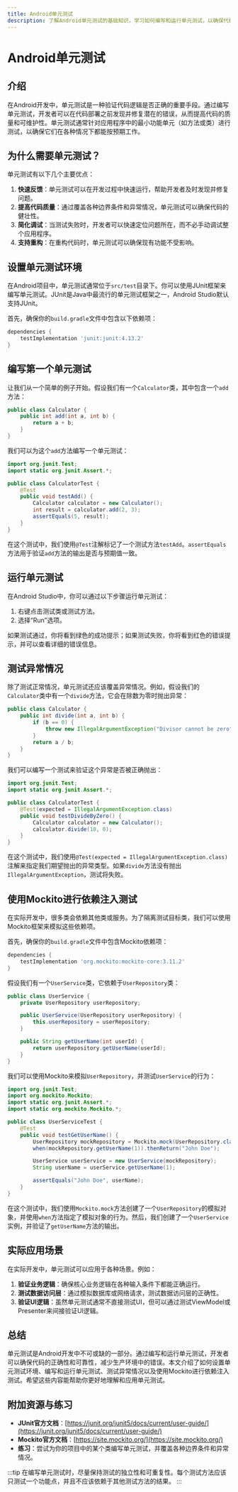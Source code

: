 ```yaml
---
title: Android单元测试
description: 了解Android单元测试的基础知识，学习如何编写和运行单元测试，以确保代码的正确性和可靠性。
---
```


# Android单元测试

## 介绍

在Android开发中，单元测试是一种验证代码逻辑是否正确的重要手段。通过编写单元测试，开发者可以在代码部署之前发现并修复潜在的错误，从而提高代码的质量和可维护性。单元测试通常针对应用程序中的最小功能单元（如方法或类）进行测试，以确保它们在各种情况下都能按预期工作。

## 为什么需要单元测试？

单元测试有以下几个主要优点：

1. **快速反馈**：单元测试可以在开发过程中快速运行，帮助开发者及时发现并修复问题。
2. **提高代码质量**：通过覆盖各种边界条件和异常情况，单元测试可以确保代码的健壮性。
3. **简化调试**：当测试失败时，开发者可以快速定位问题所在，而不必手动调试整个应用程序。
4. **支持重构**：在重构代码时，单元测试可以确保现有功能不受影响。

## 设置单元测试环境

在Android项目中，单元测试通常位于`src/test`目录下。你可以使用JUnit框架来编写单元测试。JUnit是Java中最流行的单元测试框架之一，Android Studio默认支持JUnit。

首先，确保你的`build.gradle`文件中包含以下依赖项：

```groovy
dependencies {
    testImplementation 'junit:junit:4.13.2'
}
```

## 编写第一个单元测试

让我们从一个简单的例子开始。假设我们有一个`Calculator`类，其中包含一个`add`方法：

```java
public class Calculator {
    public int add(int a, int b) {
        return a + b;
    }
}
```

我们可以为这个`add`方法编写一个单元测试：

```java
import org.junit.Test;
import static org.junit.Assert.*;

public class CalculatorTest {
    @Test
    public void testAdd() {
        Calculator calculator = new Calculator();
        int result = calculator.add(2, 3);
        assertEquals(5, result);
    }
}
```

在这个测试中，我们使用`@Test`注解标记了一个测试方法`testAdd`。`assertEquals`方法用于验证`add`方法的输出是否与预期值一致。

## 运行单元测试

在Android Studio中，你可以通过以下步骤运行单元测试：

1. 右键点击测试类或测试方法。
2. 选择“Run”选项。

如果测试通过，你将看到绿色的成功提示；如果测试失败，你将看到红色的错误提示，并可以查看详细的错误信息。

## 测试异常情况

除了测试正常情况，单元测试还应该覆盖异常情况。例如，假设我们的`Calculator`类中有一个`divide`方法，它会在除数为零时抛出异常：

```java
public class Calculator {
    public int divide(int a, int b) {
        if (b == 0) {
            throw new IllegalArgumentException("Divisor cannot be zero");
        }
        return a / b;
    }
}
```

我们可以编写一个测试来验证这个异常是否被正确抛出：

```java
import org.junit.Test;
import static org.junit.Assert.*;

public class CalculatorTest {
    @Test(expected = IllegalArgumentException.class)
    public void testDivideByZero() {
        Calculator calculator = new Calculator();
        calculator.divide(10, 0);
    }
}
```

在这个测试中，我们使用`@Test(expected = IllegalArgumentException.class)`注解来指定我们期望抛出的异常类型。如果`divide`方法没有抛出`IllegalArgumentException`，测试将失败。

## 使用Mockito进行依赖注入测试

在实际开发中，很多类会依赖其他类或服务。为了隔离测试目标类，我们可以使用Mockito框架来模拟这些依赖项。

首先，确保你的`build.gradle`文件中包含Mockito依赖项：

```groovy
dependencies {
    testImplementation 'org.mockito:mockito-core:3.11.2'
}
```

假设我们有一个`UserService`类，它依赖于`UserRepository`类：

```java
public class UserService {
    private UserRepository userRepository;

    public UserService(UserRepository userRepository) {
        this.userRepository = userRepository;
    }

    public String getUserName(int userId) {
        return userRepository.getUserName(userId);
    }
}
```

我们可以使用Mockito来模拟`UserRepository`，并测试`UserService`的行为：

```java
import org.junit.Test;
import org.mockito.Mockito;
import static org.junit.Assert.*;
import static org.mockito.Mockito.*;

public class UserServiceTest {
    @Test
    public void testGetUserName() {
        UserRepository mockRepository = Mockito.mock(UserRepository.class);
        when(mockRepository.getUserName(1)).thenReturn("John Doe");

        UserService userService = new UserService(mockRepository);
        String userName = userService.getUserName(1);

        assertEquals("John Doe", userName);
    }
}
```

在这个测试中，我们使用`Mockito.mock`方法创建了一个`UserRepository`的模拟对象，并使用`when`方法指定了模拟对象的行为。然后，我们创建了一个`UserService`实例，并验证了`getUserName`方法的输出。

## 实际应用场景

在实际开发中，单元测试可以应用于各种场景。例如：

1. **验证业务逻辑**：确保核心业务逻辑在各种输入条件下都能正确运行。
2. **测试数据访问层**：通过模拟数据库或网络请求，测试数据访问层的正确性。
3. **验证UI逻辑**：虽然单元测试通常不直接测试UI，但可以通过测试ViewModel或Presenter来间接验证UI逻辑。

## 总结

单元测试是Android开发中不可或缺的一部分。通过编写和运行单元测试，开发者可以确保代码的正确性和可靠性，减少生产环境中的错误。本文介绍了如何设置单元测试环境、编写和运行单元测试、测试异常情况以及使用Mockito进行依赖注入测试。希望这些内容能帮助你更好地理解和应用单元测试。

## 附加资源与练习

- **JUnit官方文档**：[https://junit.org/junit5/docs/current/user-guide/](https://junit.org/junit5/docs/current/user-guide/)
- **Mockito官方文档**：[https://site.mockito.org/](https://site.mockito.org/)
- **练习**：尝试为你的项目中的某个类编写单元测试，并覆盖各种边界条件和异常情况。

:::tip
在编写单元测试时，尽量保持测试的独立性和可重复性。每个测试方法应该只测试一个功能点，并且不应该依赖于其他测试方法的结果。
:::